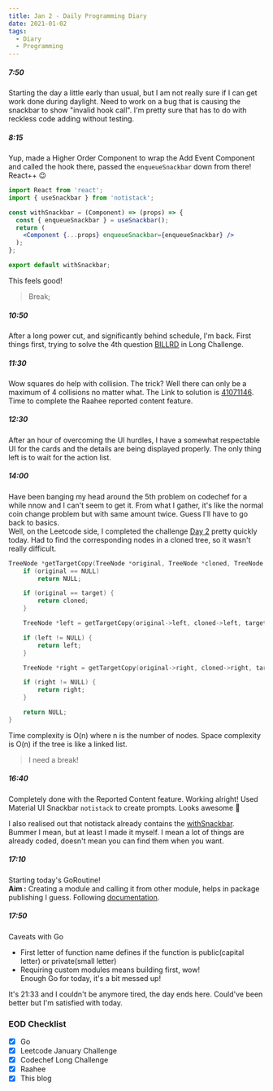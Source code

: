 ```yaml
---
title: Jan 2 - Daily Programming Diary
date: 2021-01-02
tags:
  - Diary
  - Programming
---
```


##### 7:50
Starting the day a little early than usual, but I am not really sure if I can get work done during daylight. Need to work on a bug that is causing the snackbar to show "invalid hook call".
I'm pretty sure that has to do with reckless code adding without testing.

##### 8:15
Yup, made a Higher Order Component to wrap the Add Event Component and called the hook there, passed the `enqueueSnackbar` down from there! React++ 😉

<a name="withSnackbar"></a>

```jsx:title=src/HOC/withSnackbar.jsx {5,7}
import React from 'react';
import { useSnackbar } from 'notistack';

const withSnackbar = (Component) => (props) => {
  const { enqueueSnackbar } = useSnackbar();
  return (
    <Component {...props} enqueueSnackbar={enqueueSnackbar} />
  );
};

export default withSnackbar;
```

This feels good! 

> Break;

##### 10:50
After a long power cut, and significantly behind schedule, I'm back. First things first, trying to solve the 4th question [BILLRD](https://www.codechef.com/JAN21C/problems/BILLRD) in Long Challenge.

##### 11:30
Wow squares do help with collision. The trick? Well there can only be a maximum of 4 collisions no matter what. The Link to solution is [41071146](https://www.codechef.com/viewsolution/41071146).  
Time to complete the Raahee reported content feature.

##### 12:30
After an hour of overcoming the UI hurdles, I have a somewhat respectable UI for the cards and the details are being displayed properly. The only thing left is to wait for the action list. 

##### 14:00
Have been banging my head around the 5th problem on codechef for a while nnow and I can't seem to get it. From what I gather, it's like the normal coin change problem but with same amount twice. Guess I'll have to go back to basics.  
Well, on the Leetcode side, I completed the challenge [Day 2](https://leetcode.com/explore/featured/card/january-leetcoding-challenge-2021/579/week-1-january-1st-january-7th/3590/) pretty quickly today. Had to find the corresponding nodes in a cloned tree, so it wasn't really difficult.

```cpp:title=get-node-copy-from-clone.cpp
TreeNode *getTargetCopy(TreeNode *original, TreeNode *cloned, TreeNode *target) {
    if (original == NULL)
        return NULL;

    if (original == target) {
        return cloned;
    }

    TreeNode *left = getTargetCopy(original->left, cloned->left, target);

    if (left != NULL) {
        return left;
    }

    TreeNode *right = getTargetCopy(original->right, cloned->right, target);

    if (right != NULL) {
        return right;
    }

    return NULL;
}
```

Time complexity is O(n) where n is the number of nodes. Space complexity is O(n) if the tree is like a linked list.

> I need a break!

##### 16:40
Completely done with the Reported Content feature. Working alright! Used Material UI Snackbar `notistack` to create prompts. Looks awesome 👏

I also realised out that notistack already contains the [withSnackbar](#withSnackbar). Bummer I mean, but at least I made it myself. I mean a lot of things are already coded, doesn't mean you can find them when you want. 

##### 17:10
Starting today's GoRoutine!  
**Aim :** Creating a module and calling it from other module, helps in package publishing I guess. Following [documentation](https://golang.org/doc/tutorial/create-module).

##### 17:50
Caveats with Go
- First letter of function name defines if the function is public(capital letter) or private(small letter)
- Requiring custom modules means building first, wow!  
Enough Go for today, it's a bit messed up! 

It's 21:33 and I couldn't be anymore tired, the day ends here. Could've been better but I'm satisfied with today.

### EOD Checklist
- [x] Go
- [x] Leetcode January Challenge
- [x] Codechef Long Challenge
- [x] Raahee
- [x] This blog 